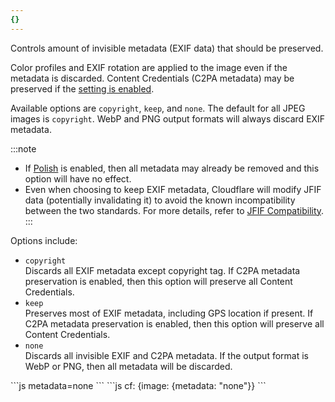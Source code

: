 ```yaml
---
{}
---
```



Controls amount of invisible metadata (EXIF data) that should be preserved.

Color profiles and EXIF rotation are applied to the image even if the metadata is discarded. Content Credentials (C2PA metadata) may be preserved if the [setting is enabled](/images/transform-images/preserve-content-credentials).

Available options are `copyright`, `keep`, and `none`. The default for all JPEG images is `copyright`. WebP and PNG output formats will always discard EXIF metadata.

:::note
- If [Polish](/images/polish/) is enabled, then all metadata may already be removed and this option will have no effect.
- Even when choosing to keep EXIF metadata, Cloudflare will modify JFIF data (potentially invalidating it) to avoid the known incompatibility between the two standards. For more details, refer to [JFIF Compatibility](https://en.wikipedia.org/wiki/JPEG_File_Interchange_Format#Compatibility).
  :::

Options include:

- `copyright`\
  Discards all EXIF metadata except copyright tag.
  If C2PA metadata preservation is enabled, then this option will preserve all Content Credentials.
- `keep`\
  Preserves most of EXIF metadata, including GPS location if present.
  If C2PA metadata preservation is enabled, then this option will preserve all Content Credentials.
- `none`\
  Discards all invisible EXIF and C2PA metadata. If the output format is WebP or PNG, then all metadata will be discarded.

<Tabs>
  <TabItem label="URL format">
    ```js
    metadata=none
    ```
  </TabItem>
  <TabItem label="Workers">
  ```js
  cf: {image: {metadata: "none"}}
  ```
  </TabItem>
</Tabs>

